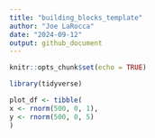 ```yaml
---
title: "building_blocks_template"
author: "Joe LaRocca"
date: "2024-09-12"
output: github_document
---
```


```r
knitr::opts_chunk$set(echo = TRUE)
```

```r

library(tidyverse)

```


```r

plot_df <- tibble(
x <- rnorm(500, 0, 1),
y <- rnorm(500, 0, 5)
)

```



